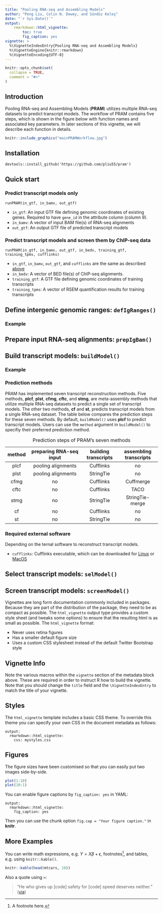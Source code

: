 ```yaml
---
title: "Pooling RNA-seq and Assembling Models"
author: "Peng Liu, Colin N. Dewey, and Sündüz Keleş"
date: "`r Sys.Date()`"
output: 
    rmarkdown::html_vignette:
        toc: true
        fig_caption: yes
vignette: >
  %\VignetteIndexEntry{Pooling RNA-seq and Assembling Models}
  %\VignetteEngine{knitr::rmarkdown}
  %\VignetteEncoding{UTF-8}
---
```


```r
knitr::opts_chunk$set(
  collapse = TRUE,
  comment = "#>"
)
```


## Introduction

Pooling RNA-seq and Assembling Models (__PRAM__) utilizes multiple RNA-seq 
datasets to predict transcript models.  The workflow of PRAM contains five 
steps, which is shown in 
the figure below with function names and associated key parameters.  In later
sections of this vignette, we will describe each function in details.

```r
knitr::include_graphics("mainPRAMWorkflow.jpg")
```

## Installation

```
devtools::install_github('https://github.com/pliu55/pram')
```

## Quick start

### Predict transcript models only
```
runPRAM(in_gtf, in_bamv, out_gtf)
```

- `in_gtf`:  An input GTF file defining genomic coordinates of existing genes. 
             Required to have `gene_id` in the attribute column (column 9).
- `in_bamv`:  A vector of input BAM file(s) of RNA-seq alignments
- `out_gtf`:  An output GTF file of predicted transcript models


### Predict transcript models and screen them by ChIP-seq data
```
runPRAM(in_gtf, in_bamv, out_gtf, in_bedv, training_gtf, training_tpms, cufflinks)
```

- `in_gtf`, `in_bamv`, `out_gtf`, and `cufflinks` are the same as described
   [above](#predict-transcript-models-only)
- `in_bedv`:  A vector of BED file(s) of ChIP-seq alignments.
- `training_gtf`:  A GTF file defining genomic coordinates of training 
                   transcripts 
- `training_tpms`:  A vector of RSEM quantification results for training
                    transcripts



## Define intergenic genomic ranges: `defIgRanges()`

### Example

## Prepare input RNA-seq alignments: `prepIgBam()`

## Build transcript models: `buildModel()`

### Example

### Prediction methods
PRAM has implemented seven transcript reconstruction methods.  Five methods, 
__plcf__, __plst__, __cfmg__, __cftc__, and __stmg__, are meta-assembly methods 
that utilize multiple RNA-seq datasets to predict a single set of 
transcript models.  The other two methods, __cf__ and __st__, predicts
transcript models from a single RNA-seq dataset.  The table below compares
the prediction steps for these seven methods.  By default, `buildModel()` uses
__plcf__ to predict transcript models.  Users can use the `method` argument in
`buildModel()` to specifiy their preferred prediction method.

Table: Prediction steps of PRAM's seven methods

| method | preparing RNA-seq input  | building transcripts | assembling transcripts |
|:------:|:------------------------:|:---------------:|:-----------------:|
| plcf   | pooling alignments       | Cufflinks       | no                |
| plst   | pooling alignments       | StringTie       | no                |
| cfmg   | no                       | Cufflinks       | Cuffmerge         |
| cftc   | no                       | Cufflinks       | TACO              |
| stmg   | no                       | StringTie       | StringTie-merge   |
| cf     | no                       | Cufflinks       | no                |
| st     | no                       | StringTie       | no                |


### Required external software
Depending on the ternal software to reconstruct transcript models. 

- `cufflinks`: Cufflinks executable, which can be downloaded for 
  [Linux](http://cole-trapnell-lab.github.io/cufflinks/assets/downloads/cufflinks-2.2.1.Linux_x86_64.tar.gz) 
  or [MacOS](http://cole-trapnell-lab.github.io/cufflinks/assets/downloads/cufflinks-2.2.1.OSX_x86_64.tar.gz)


## Select transcript models: `selModel()`

## Screen transcript models: `screenModel()`

Vignettes are long form documentation commonly included in packages. Because they are part of the distribution of the package, they need to be as compact as possible. The `html_vignette` output type provides a custom style sheet (and tweaks some options) to ensure that the resulting html is as small as possible. The `html_vignette` format:

- Never uses retina figures
- Has a smaller default figure size
- Uses a custom CSS stylesheet instead of the default Twitter Bootstrap style

## Vignette Info

Note the various macros within the `vignette` section of the metadata block above. These are required in order to instruct R how to build the vignette. Note that you should change the `title` field and the `\VignetteIndexEntry` to match the title of your vignette.

## Styles

The `html_vignette` template includes a basic CSS theme. To override this theme you can specify your own CSS in the document metadata as follows:

    output: 
      rmarkdown::html_vignette:
        css: mystyles.css

## Figures

The figure sizes have been customised so that you can easily put two images side-by-side. 

```r
plot(1:10)
plot(10:1)
```

You can enable figure captions by `fig_caption: yes` in YAML:

    output:
      rmarkdown::html_vignette:
        fig_caption: yes

Then you can use the chunk option `fig.cap = "Your figure caption."` in **knitr**.

## More Examples

You can write math expressions, e.g. $Y = X\beta + \epsilon$, footnotes^[A footnote here.], and tables, e.g. using `knitr::kable()`.

```r
knitr::kable(head(mtcars, 10))
```

Also a quote using `>`:

> "He who gives up [code] safety for [code] speed deserves neither."
([via](https://twitter.com/hadleywickham/status/504368538874703872))
